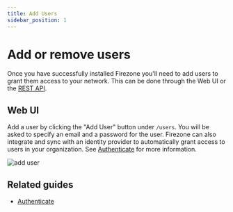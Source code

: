 ```yaml
---
title: Add Users
sidebar_position: 1
---
```


# Add or remove users

Once you have successfully installed Firezone you'll need to add users to grant
them access to your network. This can be done through the Web UI or the
[REST API](/reference/rest-api/users).

## Web UI

Add a user by clicking the "Add User" button under `/users`. You will be asked
to specify an email and a password for the user. Firezone can also integrate and
sync with an identity provider to automatically grant access to users in your
organization. See [Authenticate](/authenticate/) for more
information.

![add user](https://user-images.githubusercontent.com/52545545/153469244-c007c305-bfb0-4da7-a40c-6f41fa458c76.png)

## Related guides

* [Authenticate](/authenticate/)
